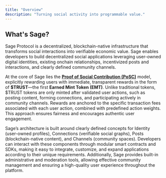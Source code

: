 ```yaml
---
title: "Overview"
description: "Turning social activity into programmable value."
---
```


## What's Sage?

Sage Protocol is a decentralized, blockchain-native infrastructure that transforms social interactions into verifiable economic value. Sage enables developers to build decentralized social applications leveraging user-owned digital identities, existing onchain relationships, incentivized posts and interactions, and clearly defined community channels.

At the core of Sage lies the [**Proof of Social Contribution (PoSC)**](/introduction/2-posc) model, explicitly rewarding users with immediate, transparent rewards in the form of **\$TRUST**—the first **Earned Mint Token (EMT)**. Unlike traditional tokens, \$TRUST tokens are only minted after validated user actions, such as posting content, forming connections, and participating actively in community channels. Rewards are anchored to the specific transaction fees associated with each user action, combined with predefined action weights. This approach ensures fairness and encourages authentic user engagement.

Sage’s architecture is built around clearly defined concepts for Identity (user-owned profiles), Connections (verifiable social graphs), Posts (blockchain-native content), and Channels (community spaces). Developers can interact with these components through modular smart contracts and SDKs, making it easy to integrate, customize, and expand applications according to their unique requirements. Additionally, Sage provides built-in administrative and moderation tools, allowing effective community management and ensuring a high-quality user experience throughout the platform.